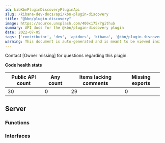 ```yaml
---
id: kibKbnPluginDiscoveryPluginApi
slug: /kibana-dev-docs/api/kbn-plugin-discovery
title: "@kbn/plugin-discovery"
image: https://source.unsplash.com/400x175/?github
summary: API docs for the @kbn/plugin-discovery plugin
date: 2022-07-05
tags: ['contributor', 'dev', 'apidocs', 'kibana', '@kbn/plugin-discovery']
warning: This document is auto-generated and is meant to be viewed inside our experimental, new docs system. Reach out in #docs-engineering for more info.
---
```




Contact [Owner missing] for questions regarding this plugin.

**Code health stats**

| Public API count  | Any count | Items lacking comments | Missing exports |
|-------------------|-----------|------------------------|-----------------|
| 30 | 0 | 29 | 0 |

## Server

### Functions
<DocDefinitionList data={kbnPluginDiscoveryObj.server.functions}/>

### Interfaces
<DocDefinitionList data={kbnPluginDiscoveryObj.server.interfaces}/>


